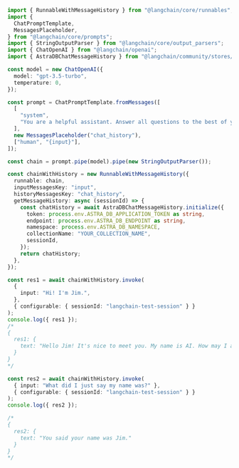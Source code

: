 ```typescript
import { RunnableWithMessageHistory } from "@langchain/core/runnables";
import {
  ChatPromptTemplate,
  MessagesPlaceholder,
} from "@langchain/core/prompts";
import { StringOutputParser } from "@langchain/core/output_parsers";
import { ChatOpenAI } from "@langchain/openai";
import { AstraDBChatMessageHistory } from "@langchain/community/stores/message/astradb";

const model = new ChatOpenAI({
  model: "gpt-3.5-turbo",
  temperature: 0,
});

const prompt = ChatPromptTemplate.fromMessages([
  [
    "system",
    "You are a helpful assistant. Answer all questions to the best of your ability.",
  ],
  new MessagesPlaceholder("chat_history"),
  ["human", "{input}"],
]);

const chain = prompt.pipe(model).pipe(new StringOutputParser());

const chainWithHistory = new RunnableWithMessageHistory({
  runnable: chain,
  inputMessagesKey: "input",
  historyMessagesKey: "chat_history",
  getMessageHistory: async (sessionId) => {
    const chatHistory = await AstraDBChatMessageHistory.initialize({
      token: process.env.ASTRA_DB_APPLICATION_TOKEN as string,
      endpoint: process.env.ASTRA_DB_ENDPOINT as string,
      namespace: process.env.ASTRA_DB_NAMESPACE,
      collectionName: "YOUR_COLLECTION_NAME",
      sessionId,
    });
    return chatHistory;
  },
});

const res1 = await chainWithHistory.invoke(
  {
    input: "Hi! I'm Jim.",
  },
  { configurable: { sessionId: "langchain-test-session" } }
);
console.log({ res1 });
/*
{
  res1: {
    text: "Hello Jim! It's nice to meet you. My name is AI. How may I assist you today?"
  }
}
*/

const res2 = await chainWithHistory.invoke(
  { input: "What did I just say my name was?" },
  { configurable: { sessionId: "langchain-test-session" } }
);
console.log({ res2 });

/*
{
  res2: {
    text: "You said your name was Jim."
  }
}
*/
```